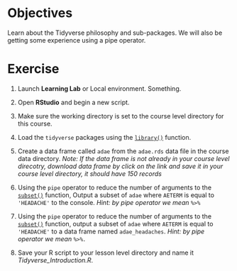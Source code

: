 # **Objectives**

Learn about the Tidyverse philosophy and sub-packages. We will also be getting some experience using a pipe operator.

# **Exercise**

1.  Launch **Learning Lab** or Local environment. Something.

2.  Open **RStudio** and begin a new script.

3.  Make sure the working directory is set to the course level directory for this course.

4.  Load the `tidyverse` packages using the [`library()`](https://rdrr.io/r/base/library.html) function.

5.  Create a data frame called `adae` from the `adae.rds` data file in the course data directory. *Note: If the data frame is not already in your course level direcotry, download data frame by click on the link and save it in your course level directory, it should have 150 records*

6.  Using the `pipe` operator to reduce the number of arguments to the [`subset()`](https://rdrr.io/r/base/subset.html) function, Output a subset of `adae` where `AETERM` is equal to `'HEADACHE'` to the console. *Hint: by pipe operator we mean `%>%`*

7.  Using the `pipe` operator to reduce the number of arguments to the [`subset()`](https://rdrr.io/r/base/subset.html) function, output a subset of `adae` where `AETERM` is equal to `'HEADACHE'` to a data frame named `adae_headaches`. *Hint: by pipe operator we mean `%>%.`*

8.  Save your R script to your lesson level directory and name it *Tidyverse_Introduction.R*.

